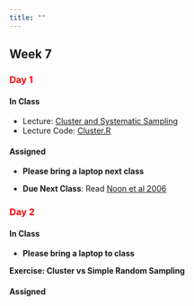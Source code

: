 ```yaml
---
title: ""
---
```


## Week 7

### [Day 1]{style="color:red;"}

#### **In Class**

- Lecture: <a href="/FW552/Cluster.qmd">Cluster and Systematic Sampling</a> 
- Lecture Code: <a href="/FW552/Cluster.R">Cluster.R</a>


#### **Assigned**

- **Please bring a laptop next class**

- **Due Next Class**: Read <a href="/readings552/Noon et al 2006.pdf">Noon et al 2006</a>

### [Day 2]{style="color:red;"}

#### **In Class**

- **Please bring a laptop to class**

**Exercise: Cluster vs Simple Random Sampling**


#### **Assigned** 

<!-- - **Due in 1 Week**: [Submit your RMarkdown script and html from the above inclass exercise on Canvas.](https://colostate.instructure.com/courses/212614/assignments/2834868) -->
<!-- - **Due in 1 Week**: [Chapter 11, exercise 1. ](https://colostate.instructure.com/courses/212614/assignments/2834868) -->


<!-- - **Due Next Class**: Read <a href="/readings552/Sampling - 2012 - Thompson.pdf">Thompson Chapter 12 </a> -->
<!-- - **Due in 1 Week**: Read <a href="/readings552/Noon et al 2006.pdf">Noon et al 2006</a> -->

<!-- #### **Background Readings (not required)** -->

<!--   - <a href="/readings552/Paciﬁci et al 2015.pdf">Paciﬁci et al 2015</a>  -->


